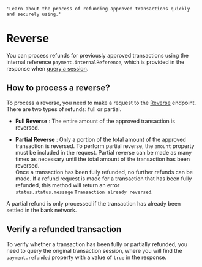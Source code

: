     'Learn about the process of refunding approved transactions quickly and securely using.'

# Reverse
You can process refunds for previously approved transactions using the internal reference `payment.internalReference`, which is provided in the response when [query a session](/en/checkout/api/reference/session#query-a-session).

## How to process a reverse?
To process a reverse, you need to make a request to the [Reverse](/checkout/api/reference/payment#reverse-payment) endpoint. There are two types of refunds: full or partial.

- **Full Reverse** : 
The entire amount of the approved transaction is reversed.

- **Partial Reverse** : 
Only a portion of the total amount of the approved transaction is reversed. To perform partial reverse, the `amount` property must be included in the request. Partial reverse can be made as many times as necessary until the total amount of the transaction has been reversed.  
Once a transaction has been fully refunded, no further refunds can be made. If a refund request is made for a transaction that has been fully refunded, this method will return an error  
`status.status.message` `Transaction already reversed`.

<Note>
    A partial refund is only processed if the transaction has already been settled in the bank network.
</Note>

## Verify a refunded transaction
To verify whether a transaction has been fully or partially refunded, you need to query the original transaction session, where you will find the `payment.refunded` property with a value of `true` in the response.